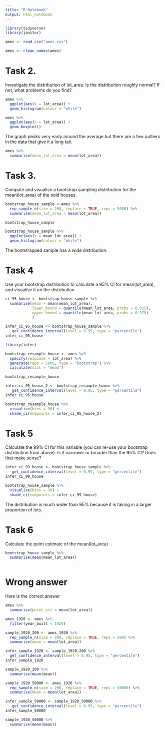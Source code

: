 ```yaml
---
title: "R Notebook"
output: html_notebook
---
```


```r
library(tidyverse)
library(janitor)

ames <- read_csv("ames.csv")

ames <- clean_names(ames)
```

# Task 2.
Investigate the distribution of lot_area. Is the distribution roughly normal? If not, what problems do you find?

```r
ames %>% 
  ggplot(aes(x = lot_area)) +
  geom_histogram(colour = "white")
```
```r
ames %>%
  ggplot(aes(x = lot_area)) +
  geom_boxplot()
```


The graph peaks very early around the average but there are a few outliers in the data that give it a long tail. 

```r
ames %>% 
  summarise(mean_lot_area = mean(lot_area))
```

# Task 3.

Compute and visualise a bootstrap sampling distribution for the mean(lot_area) of the sold houses.

```r
bootstrap_house_sample <-ames %>% 
  rep_sample_n(size = 200, replace = TRUE, reps = 5000) %>% 
  summarise(mean_lot_area = mean(lot_area))

bootstrap_house_sample
```

```r
bootstrap_house_sample %>% 
  ggplot(aes(x = mean_lot_area)) +
  geom_histogram(colour = "white")
```

The bootstrapped sample has a wide distribution. 

# Task 4

Use your bootstrap distribution to calculate a 95% CI for mean(lot_area), and visualise it on the distribution

```r
ci_95_house <- bootstrap_house_sample %>% 
  summarise(mean = mean(mean_lot_area),
            lower_bound = quantile(mean_lot_area, probs = 0.025),
            upper_bound = quantile(mean_lot_area, probs = 0.975)
            )
```
```r
infer_ci_95_house <- bootstrap_house_sample %>% 
   get_confidence_interval(level = 0.95, type = "percentile")
infer_ci_95_house
```


```r
library(infer)
```

```r
bootstrap_resample_house <- ames %>% 
  specify(response = lot_area) %>% 
  generate(reps = 5000, type = "bootstrap") %>% 
  calculate(stat = "mean")

bootstrap_resample_house
```

```r
infer_ci_95_house_2 <- bootstrap_resample_house %>% 
   get_confidence_interval(level = 0.95, type = "percentile")
infer_ci_95_house
```


```r
bootstrap_resample_house %>% 
  visualise(bins = 30) +
  shade_ci(endpoints = infer_ci_95_house_2)
```

# Task 5
Calculate the 99% CI for this variable (you can re-use your bootstrap distribution from above). Is it narrower or broader than the 95% CI? Does that make sense?


```r
infer_ci_99_house <- bootstrap_house_sample %>% 
   get_confidence_interval(level = 0.99, type = "percentile")
infer_ci_99_house
```

```r
bootstrap_house_sample %>% 
  visualise(bins = 30) +
  shade_ci(endpoints = infer_ci_99_house)
```


The distribution is much wider than 95% because it is taking in a larger proportion of lots. 

# Task 6

Calculate the point estimate of the mean(lot_area)


```r
bootstrap_house_sample %>% 
  summarise(mean(mean_lot_area))
  
```
# Wrong answer 

Here is the correct answer

```r
ames %>%
  summarise(point_est = mean(lot_area))
```




```r
ames_1920 <- ames %>% 
  filter(year_built < 1920)
```

```r
sample_1920_200 <- ames_1920 %>% 
  rep_sample_n(size = 200, replace = TRUE, reps = 200) %>% 
  summarise(mean = mean(lot_area))
```

```r
infer_sample_1920 <- sample_1920_200 %>% 
  get_confidence_interval(level = 0.95, type = "percentile")
infer_sample_1920
```
```r
sample_1920_200 %>% 
  summarise(mean(mean))
```


```r
sample_1920_50000 <- ames_1920 %>% 
  rep_sample_n(size = 200, replace = TRUE, reps = 50000) %>% 
  summarise(mean = mean(lot_area))
```

```r
infer_sample_50000 <- sample_1920_50000 %>% 
   get_confidence_interval(level = 0.95, type = "percentile")
infer_sample_50000
```
```r
sample_1920_50000 %>% 
  summarise(mean(mean))
```

